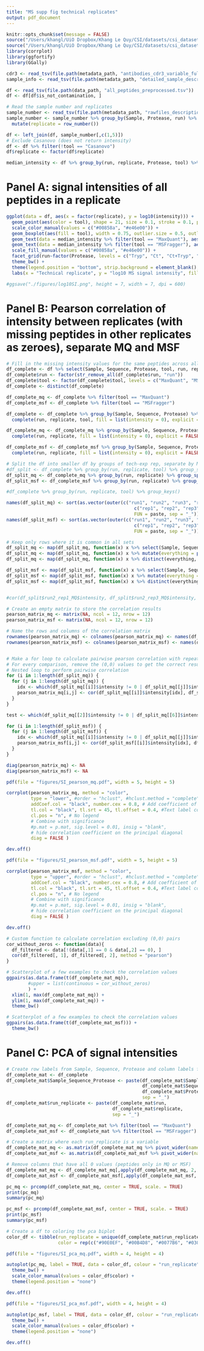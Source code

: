 ```yaml
---
title: "MS supp fig technical replicates"
output: pdf_document
---
```


```r
knitr::opts_chunk$set(message = FALSE)
source("/Users/khangl/UiO Dropbox/Khang Le Quy/CSI/datasets/csi_datasets/ms_benchmarking/msms_figures/Khang_config.R")
source("/Users/khangl/UiO Dropbox/Khang Le Quy/CSI/datasets/csi_datasets/ms_benchmarking/msms_figures/utils.R")
library(corrplot)
library(ggfortify)
library(GGally)
```

```r
cdr3 <- read_tsv(file.path(metadata_path, "antibodies_cdr3_variable_full.tsv"))
sample_info <- read_tsv(file.path(metadata_path, "detailed_sample_description.tsv"))

df <- read_tsv(file.path(data_path, "all_peptides_preprocessed.tsv"))
df <- df[df$is_not_contamination, ]

# Read the sample number and replicates
sample_number <- read_tsv(file.path(metadata_path, "rawfiles_description_wo_blanks.tsv"))
sample_number <- sample_number %>% group_by(Sample, Protease, run) %>% 
  mutate(replicate = row_number())

df <- left_join(df, sample_number[,c(1,5)])
# Exclude Casanovo (does not return intensity)
df <- df %>% filter(!tool == "Casanovo")
df$replicate <- factor(df$replicate)

median_intensity <- df %>% group_by(run, replicate, Protease, tool) %>% summarize(median = median(log10(intensity)))
```

# Panel A: signal intensities of all peptides in a replicate
```r
ggplot(data = df, aes(x = factor(replicate), y = log10(intensity))) +
  geom_point(aes(color = tool), shape = 21, size = 0.1, stroke = 0.1, position = position_jitterdodge(), show.legend = F) +
  scale_color_manual(values = c("#00858a", "#e46e00")) +
  geom_boxplot(aes(fill = tool), width = 0.75, outlier.size = 0.5, outlier.shape = NA) +
  geom_text(data = median_intensity %>% filter(tool == "MaxQuant"), aes(x = factor(replicate), y = 3, label = round(median,2)), color = "#00858a") +
  geom_text(data = median_intensity %>% filter(tool == "MSFragger"), aes(x = factor(replicate), y = 2, label = round(median,2)), color = "#e46e00") +
  scale_fill_manual(values = c("#00858a", "#e46e00")) +
  facet_grid(run~factor(Protease, levels = c("Tryp", "Ct", "Ct+Tryp", "AspN"))) +
  theme_bw() +
  theme(legend.position = "bottom", strip.background = element_blank(), strip.text = element_blank()) +
  labs(x = "Technical replicate", y = "log10 MS signal intensity", fill = "Tool")

#ggsave("./figures/log10SI.png", height = 7, width = 7, dpi = 600)
```
# Panel B: Pearson correlation of intensity between replicates (with missing peptides in other replicates as zeroes), separate MQ and MSF
```r
# Fill in the missing intensity values for the same peptides across all runs and reps
df_complete <- df %>% select(Sample, Sequence, Protease, tool, run, replicate, intensity)
df_complete$run <- factor(str_remove_all(df_complete$run, "run"))
df_complete$tool <- factor(df_complete$tool, levels = c("MaxQuant", "MSFragger"))
df_complete <- distinct(df_complete)

df_complete_mq <- df_complete %>% filter(tool == "MaxQuant")
df_complete_msf <- df_complete %>% filter(tool == "MSFragger")

df_complete <- df_complete %>% group_by(Sample, Sequence, Protease) %>% 
  complete(run, replicate, tool, fill = list(intensity = 0), explicit = FALSE)

df_complete_mq <- df_complete_mq %>% group_by(Sample, Sequence, Protease) %>% 
  complete(run, replicate, fill = list(intensity = 0), explicit = FALSE)

df_complete_msf <- df_complete_msf %>% group_by(Sample, Sequence, Protease) %>% 
  complete(run, replicate, fill = list(intensity = 0), explicit = FALSE)

# Split the df into smaller df by groups of tech-exp rep, separate by MQ and MSF
#df_split <- df_complete %>% group_by(run, replicate, tool) %>% group_split()
df_split_mq <- df_complete_mq %>% group_by(run, replicate) %>% group_split()
df_split_msf <- df_complete_msf %>% group_by(run, replicate) %>% group_split()

#df_complete %>% group_by(run, replicate, tool) %>% group_keys()

names(df_split_mq) <- sort(as.vector(outer(c("run1", "run2", "run3", "run4"),
                                               c("rep1", "rep2", "rep3"),
                                               FUN = paste, sep = "_")))
names(df_split_msf) <- sort(as.vector(outer(c("run1", "run2", "run3", "run4"),
                                               c("rep1", "rep2", "rep3"),
                                               FUN = paste, sep = "_")))

# Keep only rows where it is common in all sets
df_split_mq <- map(df_split_mq, function(x) x %>% select(Sample, Sequence, Protease, intensity))
df_split_mq <- map(df_split_mq, function(x) x %>% mutate(everything = paste0(Sample, Sequence, Protease)))
df_split_mq <- map(df_split_mq, function(x) x %>% distinct(everything, .keep_all = T) %>% arrange(everything))

df_split_msf <- map(df_split_msf, function(x) x %>% select(Sample, Sequence, Protease, intensity))
df_split_msf <- map(df_split_msf, function(x) x %>% mutate(everything = paste0(Sample, Sequence, Protease)))
df_split_msf <- map(df_split_msf, function(x) x %>% distinct(everything, .keep_all = T) %>% arrange(everything))


#cor(df_split$run2_rep1_MQ$intensity, df_split$run2_rep3_MQ$intensity, method = "pearson")

# Create an empty matrix to store the correlation results
pearson_matrix_mq <- matrix(NA, ncol = 12, nrow = 12)
pearson_matrix_msf <- matrix(NA, ncol = 12, nrow = 12)

# Name the rows and columns of the correlation matrix
rownames(pearson_matrix_mq) <- colnames(pearson_matrix_mq) <- names(df_split_mq)
rownames(pearson_matrix_msf) <- colnames(pearson_matrix_msf) <- names(df_split_msf)


# Make a for loop to calculate pairwise pearson correlation with repeats
# For every comparison, remove the (0,0) values to get the correct results
# Nested loop to perform pairwise correlation
for (i in 1:length(df_split_mq)) {
  for (j in 1:length(df_split_mq)) {
    idx <- which(df_split_mq[[i]]$intensity != 0 | df_split_mq[[j]]$intensity != 0)
    pearson_matrix_mq[i,j] <- cor(df_split_mq[[i]]$intensity[idx], df_split_mq[[j]]$intensity[idx], method = "pearson")
  }
}

test <- which(df_split_mq[[2]]$intensity != 0 | df_split_mq[[6]]$intensity != 0)

for (i in 1:length(df_split_msf)) {
  for (j in 1:length(df_split_msf)) {
    idx <- which(df_split_mq[[i]]$intensity != 0 | df_split_mq[[j]]$intensity != 0)
    pearson_matrix_msf[i,j] <- cor(df_split_msf[[i]]$intensity[idx], df_split_msf[[j]]$intensity[idx], method = "pearson")
  }
}

diag(pearson_matrix_mq) <- NA
diag(pearson_matrix_msf) <- NA
```

```r
pdf(file = "figures/SI_pearson_mq.pdf", width = 5, height = 5)

corrplot(pearson_matrix_mq, method = "color",  
         type = "lower", #order = "hclust", #hclust.method = "complete",
         addCoef.col = "black", number.cex = 0.8, # Add coefficient of correlation
         tl.col = "black", tl.srt = 45, tl.offset = 0.4, #Text label color and rotation
         cl.pos = "n", # No legend
         # Combine with significance
         #p.mat = p.mat, sig.level = 0.01, insig = "blank", 
         # hide correlation coefficient on the principal diagonal
         diag = FALSE )

dev.off()
```

```r
pdf(file = "figures/SI_pearson_msf.pdf", width = 5, height = 5)

corrplot(pearson_matrix_msf, method = "color",  
         type = "upper", #order = "hclust", #hclust.method = "complete",
         addCoef.col = "black", number.cex = 0.8, # Add coefficient of correlation
         tl.col = "black", tl.srt = 45, tl.offset = 0.4, #Text label color and rotation
         cl.pos = "n", # No legend
         # Combine with significance
         #p.mat = p.mat, sig.level = 0.01, insig = "blank", 
         # hide correlation coefficient on the principal diagonal
         diag = FALSE )

dev.off()
```

```r
# Custom function to calculate correlation excluding (0,0) pairs
cor_without_zeros <- function(data){
  df_filtered <- data[!(data[,1] == 0 & data[,2] == 0), ]
  cor(df_filtered[, 1], df_filtered[, 2], method = "pearson")
}
```


```r
# Scatterplot of a few examples to check the correlation values
ggpairs(as.data.frame(t(df_complete_mat_mq)), 
        #upper = list(continuous = cor_without_zeros)
        ) +
  xlim(1, max(df_complete_mat_mq)) +
  ylim(1, max(df_complete_mat_mq)) +
  theme_bw()
```

```r
# Scatterplot of a few examples to check the correlation values
ggpairs(as.data.frame(t(df_complete_mat_msf))) +
  theme_bw()
```

# Panel C: PCA of signal intensities
```r
# Create row labels from Sample, Sequence, Protease and column labels from run, replicate
df_complete_mat <- df_complete
df_complete_mat$Sample_Sequence_Protease <- paste(df_complete_mat$Sample,
                                                  df_complete_mat$Sequence,
                                                  df_complete_mat$Protease,
                                                  sep = "_")
df_complete_mat$run_replicate <- paste(df_complete_mat$run,
                                       df_complete_mat$replicate,
                                       sep = "_")

df_complete_mat_mq <- df_complete_mat %>% filter(tool == "MaxQuant")
df_complete_mat_msf <- df_complete_mat %>% filter(tool == "MSFragger")

# Create a matrix where each run_replicate is a variable
df_complete_mat_mq <- as.matrix(df_complete_mat_mq %>% pivot_wider(names_from = Sample_Sequence_Protease, id_cols = run_replicate, values_from = intensity, values_fn = mean) %>% column_to_rownames(var = "run_replicate"))
df_complete_mat_msf <- as.matrix(df_complete_mat_msf %>% pivot_wider(names_from = Sample_Sequence_Protease, id_cols = run_replicate, values_from = intensity, values_fn = mean) %>% column_to_rownames(var = "run_replicate"))

# Remove columns that have all 0 values (peptides only in MQ or MSF)
df_complete_mat_mq <- df_complete_mat_mq[,apply(df_complete_mat_mq, 2, function(x) any(x != 0))]
df_complete_mat_msf <- df_complete_mat_msf[,apply(df_complete_mat_msf, 2, function(x) any(x != 0))]

```

```r
pc_mq <- prcomp(df_complete_mat_mq, center = TRUE, scale. = TRUE)
print(pc_mq)
summary(pc_mq)

pc_msf <- prcomp(df_complete_mat_msf, center = TRUE, scale. = TRUE)
print(pc_msf)
summary(pc_msf)

# Create a df to coloring the pca biplot
color_df <- tibble(run_replicate = unique(df_complete_mat$run_replicate),
                   color = rep(c("#90E0EF", "#00B4D8", "#0077B6", "#03045E"), each = 3))
```

```r
pdf(file = "figures/SI_pca_mq.pdf", width = 4, height = 4)

autoplot(pc_mq, label = TRUE, data = color_df, colour = "run_replicate", label.size = 3, label.repel = TRUE, label.vjust = 0.2) +
  theme_bw() +
  scale_color_manual(values = color_df$color) +
  theme(legend.position = "none")

dev.off()
```

```r
pdf(file = "figures/SI_pca_msf.pdf", width = 4, height = 4)

autoplot(pc_msf, label = TRUE, data = color_df, colour = "run_replicate", label.size = 3, label.repel = TRUE, label.vjust = 0.1) +
  theme_bw() +
  scale_color_manual(values = color_df$color) +
  theme(legend.position = "none")

dev.off()
```